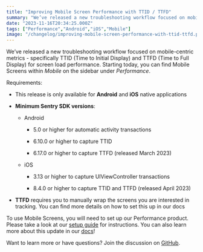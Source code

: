 ```yaml
---
title: "Improving Mobile Screen Performance with TTID / TTFD"
summary: "We’ve released a new troubleshooting workflow focused on mobile-centric metrics - specifically TTID (Time to Initial Display) and TTFD (Time to Full Display)..."
date: "2023-11-16T20:34:25.000Z"
tags: ["Performance","Android","iOS","Mobile"]
image: "/changelog/improving-mobile-screen-performance-with-ttid-ttfd.png"
---
```


  We’ve released a new troubleshooting workflow focused on mobile-centric metrics - specifically TTID (Time to Initial Display) and TTFD (Time to Full Display) for screen load performance. Starting today, you can find Mobile Screens within *Mobile* on the sidebar under *Performance*.

Requirements:

* This release is only available for **Android** and **iOS** native applications

* **Minimum Sentry SDK versions**:

  * Android

    * 5.0 or higher for automatic activity transactions

    * 6.10.0 or higher to capture TTID

    * 6.17.0 or higher to capture TTFD (released March 2023)

  * iOS

    * 3.13 or higher to capture UIViewController transactions

    * 8.4.0 or higher to capture TTID and TTFD (released April 2023)

* **TTFD** requires you to manually wrap the screens you are interested in tracking. You can find more details on how to set this up in our docs

To use Mobile Screens, you will need to set up our Performance product. Please take a look at our [setup guide](https://docs.sentry.io/product/performance/getting-started/) for instructions. You can also learn more about this update in our [docs](https://docs.sentry.io/product/performance/web-vitals/)!

Want to learn more or have questions? Join the discussion on [GitHub](https://github.com/getsentry/sentry/discussions/60127).
